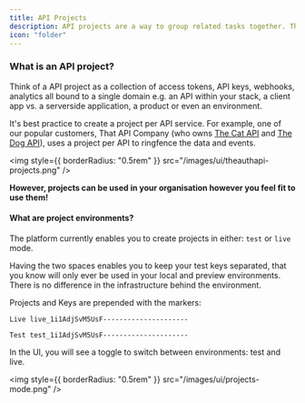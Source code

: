 ```yaml
---
title: API Projects
description: API projects are a way to group related tasks together. They can be used to organize tasks by department, team, or any other category that makes sense for your organization.
icon: "folder"
---
```


### What is an API project?

<Tip>
  Think of a API project as a collection of access tokens, API keys, webhooks,
  analytics all bound to a single domain e.g. an API within your stack, a client
  app vs. a serverside application, a product or even an environment.
</Tip>

It's best practice to create a project per API service. For example, one of our popular customers, That API Company (who owns [The Cat API](https://thecatapi.com) and [The Dog API](https://thedogapi.com)), uses a project per API to ringfence the data and events.

<img
  style={{ borderRadius: "0.5rem" }}
  src="/images/ui/theauthapi-projects.png"
/>

**However, projects can be used in your organisation however you feel fit to use them!**

#### What are project environments?

The platform currently enables you to create projects in either: `test` or `live` mode.

Having the two spaces enables you to keep your test keys separated, that you know will only ever be used in your local and preview environments. There is no difference in the infrastructure behind the environment.

Projects and Keys are prepended with the markers:

`Live live_1i1AdjSvM5UsF---------------------`

`Test test_1i1AdjSvM5UsF---------------------`

In the UI, you will see a toggle to switch between environments: test and live.

<img style={{ borderRadius: "0.5rem" }} src="/images/ui/projects-mode.png" />
